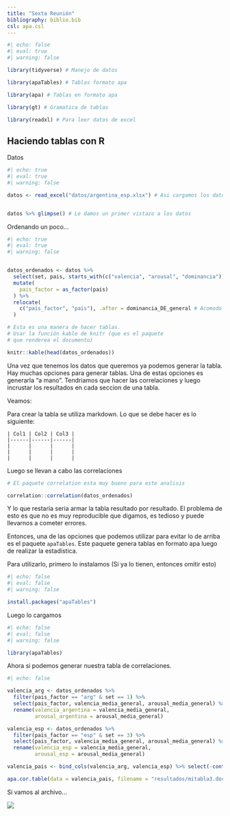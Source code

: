 ```yaml
---
title: "Sexta Reunión"
bibliography: biblio.bib
csl: apa.csl
---
```


```r
#| echo: false
#| eval: true
#| warning: false

library(tidyverse) # Manejo de datos

library(apaTables) # Tablas formato apa

library(apa) # Tablas en formato apa

library(gt) # Gramatica de tablas

library(readxl) # Para leer datos de excel
```

## Haciendo tablas con R

Datos

```r
#| echo: true
#| eval: true
#| warning: false

datos <- read_excel("datos/argentina_esp.xlsx") # Asi cargamos los datos


datos %>% glimpse() # Le damos un primer vistazo a los datos 

```

Ordenando un poco...

```r
#| echo: true
#| eval: true
#| warning: false


datos_ordenados <- datos %>% 
  select(set, pais, starts_with(c("valencia", "arousal", "dominancia"))) %>% # Con esto selecciono todas las que arrancon con "texto"
  mutate(
    pais_factor = as_factor(pais)
  ) %>% 
  relocate(
    c("pais_factor", "pais"), .after = dominancia_DE_general # Acomodo dos variables
  )

# Esta es una manera de hacer tablas.
# Usar la función kable de knitr (que es el paquete
# que renderea el documento)

knitr::kable(head(datos_ordenados))  

```

Una vez que tenemos los datos que queremos ya podemos generar la tabla. Hay muchas opciones para generar tablas. Una de estas opciones es generarla "a mano". Tendriamos que hacer las correlaciones y luego incrustar los resultados en cada seccion de una tabla.

Veamos:

Para crear la tabla se utiliza markdown. Lo que se debe hacer es lo siguiente:

    | Col1 | Col2 | Col3 |
    |------|------|------|
    |      |      |      |
    |      |      |      |
    |      |      |      |

Luego se llevan a cabo las correlaciones

```r

# El paquete correlation esta muy bueno para este analisis

correlation::correlation(datos_ordenados) 

```

Y lo que restaría seria armar la tabla resultado por resultado. El problema de esto es que no es muy reproducible que digamos, es tedioso y puede llevarnos a cometer errores.

Entonces, una de las opciones que podemos utilizar para evitar lo de arriba es el paquete `apaTables`. Este paquete genera tablas en formato apa luego de realizar la estadística.

Para utilizarlo, primero lo instalamos (Si ya lo tienen, entonces omitir esto)

```r
#| echo: false
#| eval: false
#| warning: false

install.packages("apaTables")
```

Luego lo cargamos

```r
#| echo: false
#| eval: false
#| warning: false

library(apaTables)
```

Ahora si podemos generar nuestra tabla de correlaciones.

```r
#| echo: false

valencia_arg <- datos_ordenados %>% 
  filter(pais_factor == "arg" & set == 1) %>% 
  select(pais_factor, valencia_media_general, arousal_media_general) %>% 
  rename(valencia_argentina = valencia_media_general,
         arousal_argentina = arousal_media_general)

valencia_esp <- datos_ordenados %>% 
  filter(pais_factor == "esp" & set == 3) %>% 
  select(pais_factor, valencia_media_general, arousal_media_general) %>% 
  rename(valencia_esp = valencia_media_general,
         arousal_esp = arousal_media_general)

valencia_pais <- bind_cols(valencia_arg, valencia_esp) %>% select(-contains("pais"))

apa.cor.table(data = valencia_pais, filename = "resultados/mitabla3.doc", landscape = T)

```

Si vamos al archivo...

![](imgagenes/tablaEj.png){fig-align="center"}
